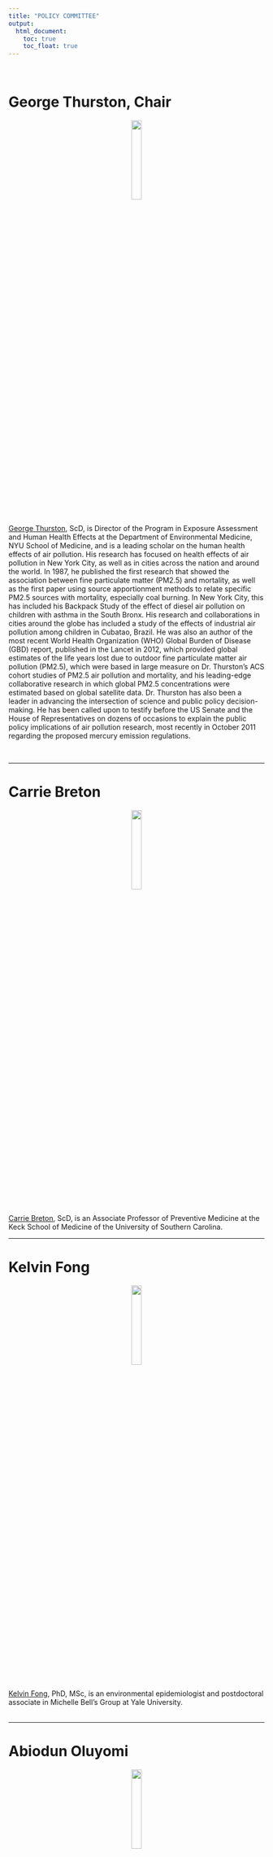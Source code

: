 ```yaml
---
title: "POLICY COMMITTEE"
output:
  html_document:
    toc: true
    toc_float: true
---
```

<br>

# George Thurston, Chair

<p align = "center">
<img src = "Images/George.png" style = "width:20%"> 
</p>

[George Thurston](https://med.nyu.edu/faculty/george-d-thurston){target="_blank"}, ScD, is Director of the Program in Exposure Assessment and Human Health Effects at the Department of Environmental Medicine, NYU School of Medicine, and is a leading scholar on the human health effects of air pollution. His research has focused on health effects of air pollution in New York City, as well as in cities across the nation and around the world. In 1987, he published the first research that showed the association between fine particulate matter (PM2.5) and mortality, as well as the first paper using source apportionment methods to relate specific PM2.5 sources with mortality, especially coal burning.  In New York City, this has included his Backpack Study of the effect of diesel air pollution on children with asthma in the South Bronx. His research and collaborations in cities around the globe has included a study of the effects of industrial air pollution among children in Cubatao, Brazil. He was also an author of the most recent World Health Organization (WHO) Global Burden of Disease (GBD) report, published in the Lancet in 2012, which provided global estimates of the life years lost due to outdoor fine particulate matter air pollution (PM2.5), which were based in large measure on Dr. Thurston's ACS cohort studies of PM2.5 air pollution and mortality, and his leading-edge collaborative research in which global PM2.5 concentrations were estimated based on global satellite data. Dr. Thurston has also been a leader in advancing the intersection of science and public policy decision-making. He has been called upon to testify before the US Senate and the House of Representatives on dozens of occasions to explain the public policy implications of air pollution research, most recently in October 2011 regarding the proposed mercury emission regulations.

<br>

***

# Carrie Breton

<p align = "center">
<img src = "Images/Carrie.jpeg" style = "width:20%"> 
</p>

[Carrie Breton](https://keck.usc.edu/faculty-search/carrie-breton/){target="_blank"}, ScD, is an Associate Professor of Preventive Medicine at the Keck School of Medicine of the University of Southern Carolina. 
<br>

***

# Kelvin Fong

<p align = "center">
<img src = "Images/Kelvin.jpg" style = "width:20%"> 
</p>

[Kelvin Fong](https://kelvinfong.ca/){target="_blank"}, PhD, MSc, is an environmental epidemiologist and postdoctoral associate in Michelle Bell's Group at Yale University.  
<br>

***

# Abiodun Oluyomi

<p align = "center">
<img src = "Images/Abiodun.jpeg" style = "width:20%"> 
</p>

[Abiodun Oluyomi](https://www.bcm.edu/people/view/abiodun-oluyomi-ph-d-m-s/9e7e0972-f9b7-11e6-8210-005056b104be){target="_blank"}, PhD, MS, is an Assistant Professor at the Baylor College of Medicine. 
<br>

***

# Atanu Sarkar

<p align = "center">
<img src = "Images/Atanu.jpg" style = "width:20%"> 
</p>

[Atanu Sarkur](https://www.med.mun.ca/Medicine/Faculty/Sarkar,-Atanu.aspx){target="_blank"}, is an Associate Professor of Environmental and Occupational Health at the Memorial University of Newfoundland. 
<br>

***

# Paul Villeneuve

<p align = "center">
<img src = "Images/Paul.jpg" style = "width:20%"> 
</p>

[Paul Villeneuve](https://carleton.ca/eoel/){target="_blank"}, PhD, is currently a Professor in the School of Mathematics and Statistics, while holding appointments in the Department of Health Sciences and in the Departments of Health Sciences and Neurosciences at Carleton University. H
<br>
